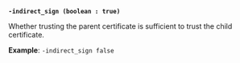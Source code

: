 <a id="pki-arg-indirect_sign" />

**`-indirect_sign (boolean : true)`**

Whether trusting the parent certificate is sufficient to trust the child
certificate.

**Example**: `-indirect_sign false`